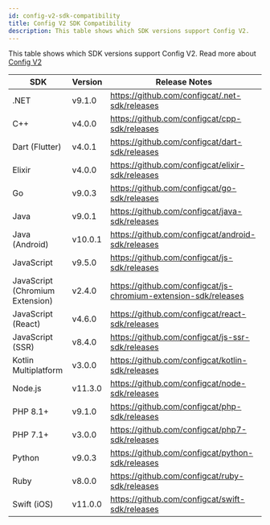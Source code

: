 ```yaml
---
id: config-v2-sdk-compatibility
title: Config V2 SDK Compatibility
description: This table shows which SDK versions support Config V2.
---
```


This table shows which SDK versions support Config V2. Read more about [Config V2](../config-v2)

| SDK                             | Version | Release Notes                                                   |
| ------------------------------- |---------| --------------------------------------------------------------- |
| .NET                            | v9.1.0  | https://github.com/configcat/.net-sdk/releases                  |
| C++                             | v4.0.0  | https://github.com/configcat/cpp-sdk/releases                   |
| Dart (Flutter)                  | v4.0.1  | https://github.com/configcat/dart-sdk/releases                  |
| Elixir                          | v4.0.0  | https://github.com/configcat/elixir-sdk/releases                |
| Go                              | v9.0.3  | https://github.com/configcat/go-sdk/releases                    |
| Java                            | v9.0.1  | https://github.com/configcat/java-sdk/releases                  |
| Java (Android)                  | v10.0.1 | https://github.com/configcat/android-sdk/releases               |
| JavaScript                      | v9.5.0  | https://github.com/configcat/js-sdk/releases                    |
| JavaScript (Chromium Extension) | v2.4.0  | https://github.com/configcat/js-chromium-extension-sdk/releases |
| JavaScript (React)              | v4.6.0  | https://github.com/configcat/react-sdk/releases                 |
| JavaScript (SSR)                | v8.4.0  | https://github.com/configcat/js-ssr-sdk/releases                |
| Kotlin Multiplatform            | v3.0.0  | https://github.com/configcat/kotlin-sdk/releases                |
| Node.js                         | v11.3.0 | https://github.com/configcat/node-sdk/releases                  |
| PHP 8.1+                        | v9.1.0  | https://github.com/configcat/php-sdk/releases                   |
| PHP 7.1+                        | v3.0.0  | https://github.com/configcat/php7-sdk/releases                  |
| Python                          | v9.0.3  | https://github.com/configcat/python-sdk/releases                |
| Ruby                            | v8.0.0  | https://github.com/configcat/ruby-sdk/releases                  |
| Swift (iOS)                     | v11.0.0 | https://github.com/configcat/swift-sdk/releases                 |
